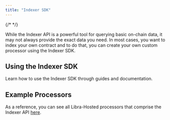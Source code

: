 ```yaml
---
title: "Indexer SDK"
---
```



{/* <IndexerBetaNotice /> */}

While the Indexer API is a powerful tool for querying basic on-chain data, it may not always provide the exact data you need.
In most cases, you want to index your own contract and to do that, you can create your own custom processor using the Indexer SDK.

## Using the Indexer SDK

Learn how to use the Indexer SDK through guides and documentation.

<CardGrid>
  <LinkCard href="/build/indexer/indexer-sdk/quickstart" title="Quickstart Guide" description="Get started with the Indexer SDK" />

  <LinkCard href="/build/indexer/indexer-sdk/documentation" title="Documentation" description="Read documentation about the Indexer SDK" />
</CardGrid>

## Example Processors

As a reference, you can see all Libra-Hosted processors that comprise the Indexer API [here](https://github.com/libra2org/aptos-indexer-processors-v2).
